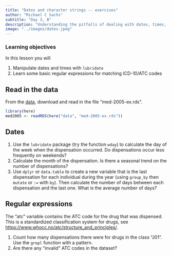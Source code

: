 ```yaml
---
title: "Dates and character strings -- exercises"
author: "Michael C Sachs"
subtitle: "Day 3, B"
description: "Understanding the pitfalls of dealing with dates, times, and manipulating strings with regular expressions"
image: "../images/dates.jpeg"
---
```



### Learning objectives {.alert .alert-success}

In this lesson you will 

1. Manipulate dates and times with `lubridate`
2. Learn some basic regular expressions for matching ICD-10/ATC codes


## Read in the data

From the [data](../data/index.html), download and read in the file "med-2005-ex.rds". 

```r
library(here)
med2005 <- readRDS(here("data", "med-2005-ex.rds"))
```

## Dates

1. Use the `lubridate` package (try the function `wday`) to calculate the day of the week when the dispensation occurred. Do dispensations occur less frequently on weekends? 
2. Calculate the month of the dispensation. Is there a seasonal trend on the number of dispensations? 
3. Use `dplyr` or `data.table` to create a new variable that is the last dispensation for each individual during the year (using `group_by` then `mutate` or `:=` with `by`). Then calculate the number of days between each dispensation and the last one. What is the average number of days? 

## Regular expressions


The "atc" variable contains the ATC code for the drug that was dispensed. This is a standardized classification system for drugs, see [https://www.whocc.no/atc/structure_and_principles/](https://www.whocc.no/atc/structure_and_principles/). 

1. Count how many dispensations there were for drugs in the class "J01". Use the `grepl` function with a pattern. 
2. Are there any "invalid" ATC codes in the dataset? 